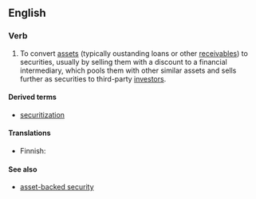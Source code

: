 ==English==

===Verb===
{{en-verb|securitizes|securitizing|securitized|securitized}}
{{wikipedia}}

# {{finance}} To convert [[asset]]s (typically oustanding loans or other [[receivable|receivables]]) to securities, usually by selling them with a discount to a financial intermediary, which pools them with other similar assets and sells further as securities to third-party [[investor]]s.

====Derived terms====
* [[securitization]]

====Translations====
{{trans-top|to convert assets to secrities}}
* Finnish: {{t-|fi|arvopaperistaa}}
{{trans-mid}}
{{trans-bottom}}

====See also====
* [[asset-backed security]]